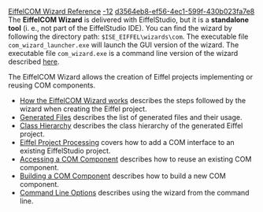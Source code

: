 [[Property:title|EiffelCOM Wizard Reference]]
[[Property:weight|-12]]
[[Property:uuid|d3564eb8-ef56-4ec1-599f-430b023fa7e8]]
The '''EiffelCOM Wizard''' is delivered with EiffelStudio, but it is a '''standalone tool''' (i. e., not part of the EiffelStudio IDE). You can find the wizard by following the directory path: <code lang="text">$ISE_EIFFEL\wizards\com</code>. The executable file <code lang="text">com_wizard_launcher.exe</code> will launch the GUI version of the wizard. The executable file <code lang="text">com_wizard.exe</code> is a command line version of the wizard described [[Wizards: Command Line Options|here]].

The EiffelCOM Wizard allows the creation of Eiffel projects implementing or reusing COM components. 
*  [[How the EiffelCOM Wizard works|How the EiffelCOM Wizard works]]  describes the steps followed by the wizard when creating the Eiffel project. 
*  [[Generated Files|Generated Files]]  describes the list of generated files and their usage. 
*  [[Class Hierarchy|Class Hierarchy]]  describes the class hierarchy of the generated Eiffel project. 
*  [[Eiffel Project Processing|Eiffel Project Processing]]  covers how to add a COM interface to an existing EiffelStudio project. 
*  [[Reusing a COM Component|Accessing a COM Component]]  describes how to reuse an existing COM component. 
*  [[Building a COM Component|Building a COM Component]]  describes how to build a new COM component. 
*  [[Wizards: Command Line Options|Command Line Options]]  describes using the wizard from the command line. 

{{seealso|<br/>
[[EiffelCOM Wizard Introduction|Introduction]]  <br/>
[[EiffelCOM Wizard Guided Tour|Guided Tour]]  }}





